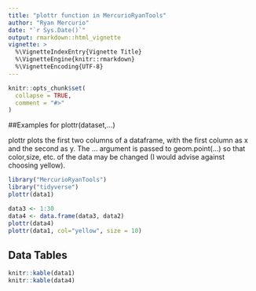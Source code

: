 ```yaml
---
title: "plottr function in MercurioRyanTools"
author: "Ryan Mercurio"
date: "`r Sys.Date()`"
output: rmarkdown::html_vignette
vignette: >
  %\VignetteIndexEntry{Vignette Title}
  %\VignetteEngine{knitr::rmarkdown}
  %\VignetteEncoding{UTF-8}
---
```


```r
knitr::opts_chunk$set(
  collapse = TRUE,
  comment = "#>"
)
```

##Examples for plottr(dataset,...)

plottr plots the first two columns of a dataframe, with the first column as x and the second as y. The ... argument is passed to geom.point(...) so that color,size, etc. of the data may be changed (I would advise against choosing yellow).



```r
library("MercurioRyanTools")
library("tidyverse")
plottr(data1)

data3 <- 1:30
data4 <- data.frame(data3, data2)
plottr(data4)
plottr(data1, col="yellow", size = 10)
```



## Data Tables


```r
knitr::kable(data1)
knitr::kable(data4)
```


